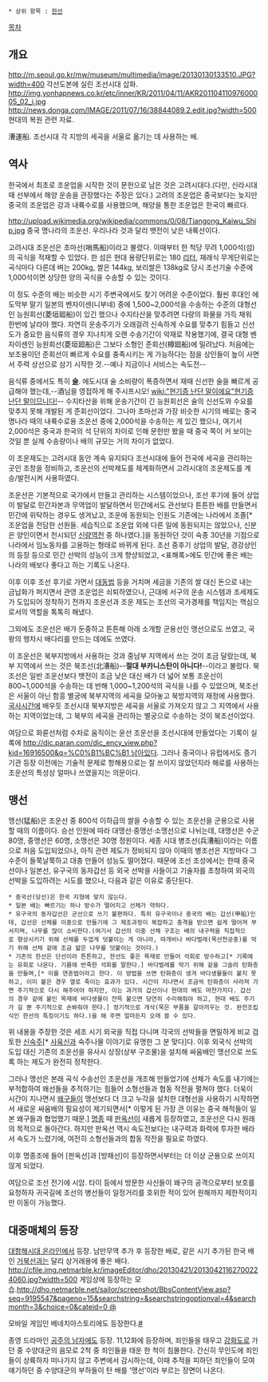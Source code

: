  * 상위 항목 : [[한선]]
[[목차]]
== 개요 ==
http://m.seoul.go.kr/mw/museum/multimedia/image/20130130133510.JPG?width=400
각선도본에 실린 조선시대 삽화.
http://img.yonhapnews.co.kr/etc/inner/KR/2011/04/11/AKR20110411097600005_02_i.jpg
http://news.donga.com/IMAGE/2011/07/16/38844089.2.edit.jpg?width=500
현대의 복원 관련 자료.

漕運船. 조선시대 각 지방의 세곡을 서울로 옮기는 데 사용하는 배.

== 역사 ==
한국에서 최초로 조운업을 시작한 것이 문헌으로 남은 것은 고려시대다.(다만, 신라시대 때 선부에서 해양 운송을 관장했다는 주장은 있다.) 고려의 조운업은 중국보다는 늦지만 중국의 조운업은 강과 내륙수로를 사용했으며, 해양을 통한 조운업은 한국이 빠르다.

http://upload.wikimedia.org/wikipedia/commons/0/08/Tiangong_Kaiwu_Ship.jpg
중국 명나라의 조운선. 우리나라 것과 달리 뱃전이 낮은 내륙선이다.

고려시대 조운선은 초마선(哨馬船)이라고 불렸다. 이때부터 한 척당 무려 1,000석(섬)의 곡식을 적재할 수 있었다. 한 섬은 현대 용량단위로는 180 [[리터]], 재래식 무게단위로는 곡식마다 다른데 벼는 200kg, 쌀은 144kg, 보리쌀은 138kg로 당시 조선기술 수준에 1,000석이면 상당한 양의 곡식을 수송할 수 있는 것이다.

이 정도 수준의 배는 비슷한 시기 주변국에서도 찾기 어려운 수준이었다. 훨씬 후대인 에도막부 말기 일본의 벤자이센(니부네) 중에 1,500~2,000석을 수송하는 수준의 대형선인 능원회선(菱垣廻船)이 있긴 했으나 수지타산을 맞추려면 다량의 화물을 가득 채워 한번에 날라야 했다. 자연히 운송주기가 오래걸려 신속하게 수요를 맞추기 힘들고 신선도가 중요한 음식류의 경우 지나치게 오랜 수송기간이 악재로 작용했기에, 결국 대형 벤자이센인 능원회선(菱垣廻船)은 그보다 소형인 준회선(樽廻船)에 밀려났다. 처음에는 보조용이던 준회선이 빠르게 수요를 충족시키는 게 가능하다는 점을 상인들이 높이 사면서 주력 상선으로 삼기 시작한 것.--예나 지금이나 서비스는 속도전--

음식류 중에서도 특히 '''[[술]]'''. 에도시대 술 소비량이 폭증하면서 재때 신선한 술을 빠르게 공급해야 했는데,--酒님을 영접하게 해 주시프시오! [[wiki:"현기증 난단 말이에요"현기증 난단 말이므니다!]]-- 수지타산을 위해 운송기간이 긴 능원회선은 술의 신선도와 수요를 맞추지 못해 개발된 게 준회선이었다. 그나마 초마선과 가장 비슷한 시기의 배로는 중국 명나라 때의 내륙수로용 조운선 중에 2,000석을 수송하는 게 있긴 했으나, 여기서 2,000석은 중국과 한국의 석 단위의 차이로 인해 문헌만 봤을 때 중국 쪽이 커 보이는 것일 뿐 실제 수송량이나 배의 규모는 거의 차이가 없었다.

이 조운제도는 고려시대 동안 계속 유지되다 조선시대에 들어 전국에 세곡을 관리하는 곳인 조창을 정비하고, 조운선의 선박제도를 체계화하면서 고려시대의 조운제도를 계승/발전시켜 사용하였다.

조운선은 기본적으로 국가에서 만들고 관리하는 시스템이었으나, 조선 후기에 들어 상업이 발달로 민간자본과 무역업이 발달하면서 민간에서도 관선보다 튼튼한 배를 만들면서 민간에 위탁하는 경우도 생겨났고, 조운에 동원되는 인원도 기존에는 나라에서 조졸[* 조운업을 전담한 선원들. 세습직으로 조운업 외에 다른 일에 동원되지는 않았으나, 신분은 양인이면서 천시되던 [[신량역천]] 중 하나였다.]을 동원하던 것이 숙종 30년을 기점으로 나라에서 임노동자를 고용하는 형태로 바뀌게 된다. 조선 중후기 상업의 발달, 경강상인의 등장 등으로 민간 선박의 성능이 크게 향샹되었고, <표해록>에도 민간에 좋은 배는 나라의 배보다 좋다고 하는 기록도 나온다.

이후 이후 조선 후기로 가면서 [[대동법]] 등을 거치며 세금을 기존의 쌀 대신 돈으로 내는 금납화가 퍼지면서 관영 조운업은 쇠퇴하였으나, 근대에 서구의 운송 시스템과 조세제도가 도입되어 정착하기 전까지 조운선과 조운 제도는 조선의 국가경제를 책임지는 핵심으로서의 역할을 톡톡히 해냈다.

그외에도 조운선은 배가 둔중하고 튼튼해 아래 소개할 군용선인 맹선으로도 쓰였고, 국왕의 행차시 배다리를 만드는 데에도 쓰였다.

이 조운선은 북부지방에서 사용하는 것과 중남부 지역에서 쓰는 것이 조금 달랐는데, 북부 지역에서 쓰는 것은 북조선(北漕船)--'''절대 부카니스탄이 아니다!'''--이라고 불렀다. 북조선은 일반 조운선보다 뱃전이 조금 낮은 대신 배가 더 넓어 보통 조운선이 800~1,000석을 수송하는 데 반해 1,000~1,200석의 곡식을 나를 수 있었으며, 북조선은 서울이 아닌 함흥 별궁에 북부지역의 세곡을 모아놓고 북방지역의 재정에 사용했다. [[국사]]시간에 배우듯 조선시대 북부지방은 세곡을 서울로 가져오지 않고 그 지역에서 사용하는 지역이었는데, 그 북부의 세곡을 관리하는 별궁으로 수송하는 것이 북조선이었다.

여담으로 화륜선처럼 수차로 움직이는 윤선 조운선을 조선시대에 만들었다는 기록이 실록에 [[http://dic.paran.com/dic_ency_view.php?kid=16916500&q=%C0%B1%BC%B1 남아있다]]. 그러나 중국이나 유럽에서도 증기기관 등장 이전에는 기술적 문제로 항해용으로는 잘 쓰이지 않았던지라 해로를 사용하는 조운선의 특성상 얼마나 쓰였을지는 의문이다.

== 맹선 ==
맹선(猛船)은 조운선 중 800석 이하급의 쌀을 수송할 수 있는 조운선을 군용으로 사용할 때의 이름이다. 승선 인원에 따라 대맹선·중맹선·소맹선으로 나뉘는데, 대맹선은 수군 80명, 중맹선은 60명, 소맹선은 30명 정원이다. 세종 시대 병조선(兵漕船)이라는 이름으로 처음 도입되었으나, 아직 관련 제도가 정비되지 않아 이때의 병조선은 지방마다 그 수준이 들쭉날쭉하고 대충 만들어 성능도 떨어졌다. 때문에 조선 조성에서는 한때 중국선이나 일본선, 유구국의 동자갑선 등 외국 선박을 사들이고 기술자를 초청하여 외국의 선박을 도입하려는 시도를 했으나, 다음과 같은 이유로 중단된다.

 * 중국선(당선)은 한국 지형에 맞지 않는다.
 * 일본 배는 빠르기는 하나 방수가 떨어지고 선체가 약하다. 
 * 유구국의 동자갑선은 군선으로 쓰기 불편하다. 특히 유구국이나 중국의 배는 갑선(甲船)인데, 갑선은 선체를 이중으로 만들기에 그 제조과정이 복잡하고 충격을 받으면 쉽게 떨어져 부서지며, 나무를 많이 소비한다.(여기서 갑선의 이중 선체 구조는 배의 내구력을 직접적으로 향상시키기 위해 선체를 두껍게 덧붙이는 게 아니라, 따개비나 바다벌레(목선천공충)를 막기 위해 선체 겉에 조금 얇은 나무를 덧붙이는 것이다.) 
 * 기존의 한선은 단선이라 튼튼하고, 한선도 좋은 목재로 만들어 석회로 방수하고[* 기록에는 유회로 나온다. 기름에 반죽한 석회를 말한다.] 바다벌레를 막기 위해 겉을 그슬려 탄화층을 만들며,[* 이를 연훈법이라고 한다. 이 방법을 쓰면 탄화층이 생겨 바다생물들이 붙지 못하고, 이미 붙은 경우 열로 죽이는 효과가 있다. 시간이 지나면서 조금씩 탄화층이 사라져 가면 주기적으로 다시 해주어야 하지만, 이는 과거의 갑선이나 현대의 배도 마찬가지다. 갑선의 경우 겉에 붙인 목재에 바다생물이 잔뜩 붙으면 당연히 수리해줘야 하고, 현대 배도 주기가 길 뿐 주기적으로 손봐줘야 한다.] 정기적으로 개삭(묵은 부품을 갈아끼우는 것. 완전조립식인 한선의 특징이기도 하다.)을 해 주면 얼마든지 오래 쓸 수 있다.

위 내용을 주장한 것은 세조 시기 외국을 직접 다니며 각국의 선박들을 면밀하게 비교 검토한 [[신숙주]][* [[사육신]]과 숙주나물 이야기로 유명한 그 분 맞다]다. 이후 외국식 선박의 도입 대신 기존의 조운선을 유사시 상장(상부 구조물)을 설치해 싸움배인 맹선으로 쓰도록 하는 제도가 완전히 정착한다.

그러나 맹선은 본래 곡식 수송선인 조운선을 개조해 만들었기에 선체가 속도를 내기에는 부적합하여 왜선들을 추적하기는 힘들어 소형선들과 협동 작전을 펼쳐야 했다. 더욱이 시간이 지나면서 [[왜구]]들이 맹선보다 더 크고 누각을 설치한 대형선을 사용하기 시작하면서 새로운 싸움배의 필요성이 제기되면서[* 이렇게 된 가장 큰 이유는 중국 해적들이 일본 왜구들과 협업했기 때문.] [[명종]] 때 [[판옥선]]이 새롭게 등장하였고, 조운선은 다시 원래의 목적으로 돌아간다. 하지만 판옥선 역시 속도전보다는 내구력과 화력에 투자한 배라서 속도가 느렸기에, 여전히 소형선들과의 합동 작전을 필요로 하였다.

이후 명종조에 들어 [판옥선]과 [방패선]이 등장하면서부터는 더 이상 군용으로 쓰이지 않게 되었다. 

여담으로 조선 전기에 시암. 타이 등에서 방문한 사신들이 왜구의 공격으로부터 보호를 요청하자 귀국길에 조선의 병선들이 일정거리를 호위한 적이 있어 원해까지 제한적이지만 이동이 가능했다.

== 대중매체의 등장 ==
[[대항해시대 온라인]]에서 등장. 남만무역 추가 후 등장한 배로, 같은 시기 추가된 한국 배인 [[거북선]]과는 달리 상거래용에 좋은 배다.
http://cfile.img.netmarble.kr/imageEditor/dho/20130421/20130421162700224060.jpg?width=500
게임상에 등장하는 모습.[[http://dho.netmarble.net/sailor/screenshot/BbsContentView.asp?seq=9195547&pageno=15&searchstring=&searchstringoptionval=4&searchmonth=3&choice=0&cateid=0 @]]

모바일 게임인 베네치아스토리에도 등장한다.[http://www.hungryapp.co.kr/web/bbs_view.php?pid=111065&bcode=venezia&catecode=001&page=7&scode=4 #]

종영 드라마인 [[공주의 남자]]에도 등장. 11,12화에 등장하며, 죄인들을 태우고 [[강화도]]로 가던 중 수양대군의 음모로 2척 중 죄인들을 태운 한 척이 침몰한다. 간신히 무인도에 죄인들이 상륙하자 떠나가지 않고 주변에서 감시하는데, 이때 추적을 피하던 죄인들이 모여 얘기하던 중 수양대군의 부하들이 탄 배를 '맹선'이라 부르는 장면이 나온다.
